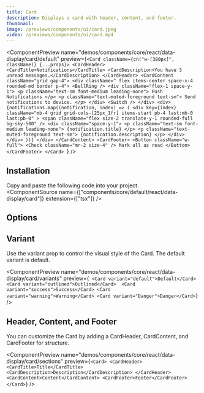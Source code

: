 ```yaml
---
title: Card
description: Displays a card with header, content, and footer.
thumbnail:
image: /previews/components/ui/card.jpeg
video: /previews/components/ui/card.mp4
---
```


<ComponentPreview
  name="demos/components/core/react/data-display/card/default"
  preview={`<Card className={cn("w-[380px]", className)} {...props}>
  <CardHeader>
    <CardTitle>Notifications</CardTitle>
    <CardDescription>You have 3 unread messages.</CardDescription>
  </CardHeader>
  <CardContent className="grid gap-4">
    <div className=" flex items-center space-x-4 rounded-md border p-4">
      <BellRing />
      <div className="flex-1 space-y-1">
        <p className="text-sm font-medium leading-none">
          Push Notifications
        </p>
        <p className="text-muted-foreground text-sm">
          Send notifications to device.
        </p>
      </div>
      <Switch />
    </div>
    <div>
      {notifications.map((notification, index) => (
        <div
          key={index}
          className="mb-4 grid grid-cols-[25px_1fr] items-start pb-4 last:mb-0 last:pb-0"
        >
          <span className="flex size-2 translate-y-1 rounded-full bg-sky-500" />
          <div className="space-y-1">
            <p className="text-sm font-medium leading-none">
              {notification.title}
            </p>
            <p className="text-muted-foreground text-sm">
              {notification.description}
            </p>
          </div>
        </div>
      ))}
    </div>
  </CardContent>
  <CardFooter>
    <Button className="w-full">
      <Check className="mr-2 size-4" /> Mark all as read
    </Button>
  </CardFooter>
</Card>
`}
/>

## Installation

Copy and paste the following code into your project.<br/>
  <ComponentSource
    name={["components/core/default/react/data-display/card"]}
    extension={["tsx"]}
  />

## Options

## Variant

Use the variant prop to control the visual style of the Card. The default variant is default.

<ComponentPreview
  name="demos/components/core/react/data-display/card/variants"
  preview={`
<Card variant="default">Default</Card> 
<Card variant="outlined">Outlined</Card> 
<Card variant="success">Success</Card>
<Card variant="warning">Warning</Card>
<Card variant="Danger">Danger</Card>`}
/>

## Header, Content, and Footer

You can customize the Card by adding a CardHeader, CardContent, and CardFooter for structure.

<ComponentPreview
  name="demos/components/core/react/data-display/card/sections"
  preview={`<Card>
  <CardHeader>
    <CardTitle>Title</CardTitle>
    <CardDescription>Description</CardDescription>
  </CardHeader> 
  <CardContent>Content</CardContent>
  <CardFooter>Footer</CardFooter>
</Card>`}
/>
